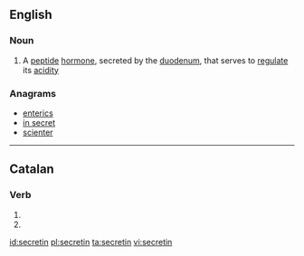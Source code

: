 ==English==

===Noun===
{{wikipedia}}
{{en-noun|-}}

# {{hormone}} A [[peptide]] [[hormone]], secreted by the [[duodenum]], that serves to [[regulate]] its [[acidity]]

===Anagrams===
* [[enterics#English|enterics]]
* [[in secret#English|in secret]]
* [[scienter#English|scienter]]

----

==Catalan==

===Verb===
{{head|ca|verb form}}

# {{ca-verb form of|p=3|n=pl|t=pres|m=sub|secretar}}
# {{ca-verb form of|p=3|n=pl|m=impr|secretar}}

[[id:secretin]]
[[pl:secretin]]
[[ta:secretin]]
[[vi:secretin]]